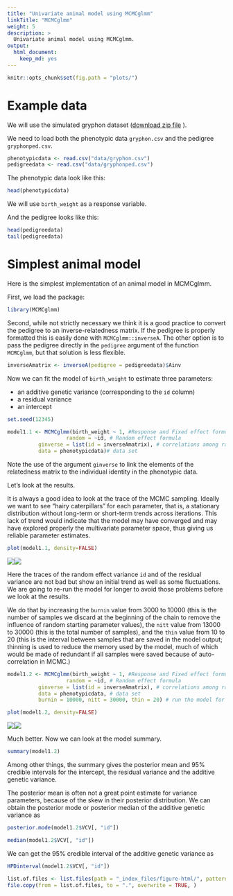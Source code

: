 ```yaml
---
title: "Univariate animal model using MCMCglmm"
linkTitle: "MCMCglmm"
weight: 5
description: >
  Univariate animal model using MCMCglmm.
output: 
  html_document: 
    keep_md: yes
---
```


```r
knitr::opts_chunk$set(fig.path = "plots/")
```

# Example data

We will use the simulated gryphon dataset ([download zip file](/docs/data/gryphons.zip) ).

We need to load both the phenotypic data `gryphon.csv` and the pedigree `gryphonped.csv`.

```r
phenotypicdata <- read.csv("data/gryphon.csv")
pedigreedata <- read.csv("data/gryphonped.csv")
```

The phenotypic data look like this:

```r
head(phenotypicdata)
```

We will use `birth_weight` as a response variable.

And the pedigree looks like this:

```r
head(pedigreedata)
tail(pedigreedata)
```


# Simplest animal model

Here is the simplest implementation of an animal model in MCMCglmm. 

First, we load the package:

```r
library(MCMCglmm)
```

Second, while not strictly necessary we think it is a good practice to convert the pedigree to an inverse-relatedness matrix. If the pedigree is properly formatted this is easily done with `MCMCglmm::inverseA`. The other option is to pass the pedigree directly in the `pedigree` argument of the function `MCMCglmm`, but that solution is less flexible.

```r
inverseAmatrix <- inverseA(pedigree = pedigreedata)$Ainv
```

Now we can fit the model of `birth_weight` to estimate three parameters:

* an additive genetic variance (corresponding to the `id` column) 
* a residual variance
* an intercept

```r
set.seed(12345)
```


```r
model1.1 <- MCMCglmm(birth_weight ~ 1, #Response and Fixed effect formula
                   random = ~id, # Random effect formula
          ginverse = list(id = inverseAmatrix), # correlations among random effect levels (here breeding values)
          data = phenotypicdata)# data set
```

Note the use of the argument `ginverse` to link the elements of the relatedness matrix to the individual identity in the phenotypic data.

Let's look at the results.

It is always a good idea to look at the trace of the MCMC sampling. Ideally we want to see "hairy caterpillars" for each parameter, that is, a stationary distribution without long-term or short-term trends across iterations. This lack of trend would indicate that the model may have converged and may have explored properly the multivariate parameter space, thus giving us reliable parameter estimates.

```r
plot(model1.1, density=FALSE)
```

![](model1.1-plot-1.png)<!-- -->![](model1.1-plot-2.png)<!-- -->


Here the traces of the random effect variance `id` and of the residual variance are not bad but show an initial trend as well as some fluctuations. We are going to re-run the model for longer to avoid those problems before we look at the results.

We do that by increasing the `burnin` value from 3000 to 10000 (this is the number of samples we discard at the beginning of the chain to remove the influence of random starting parameter values), the `nitt` value from 13000 to 30000 (this is the total number of samples), and the `thin` value from 10 to 20 (this is the interval between samples that are saved in the model output; thinning is used to reduce the memory used by the model, much of which would be made of redundant if all samples were saved because of auto-correlation in MCMC.)

```r
model1.2 <- MCMCglmm(birth_weight ~ 1, #Response and Fixed effect formula
                   random = ~id, # Random effect formula
          ginverse = list(id = inverseAmatrix), # correlations among random effect levels (here breeding values)
          data = phenotypicdata, # data set
          burnin = 10000, nitt = 30000, thin = 20) # run the model for longer compare to the default
```

```r
plot(model1.2, density=FALSE)
```

![](model1.2-plot-1.png)<!-- -->![](model1.2-plot-2.png)<!-- -->

Much better. Now we can look at the model summary.

```r
summary(model1.2)
```

Among other things, the summary gives the posterior mean and 95% credible intervals for the intercept, the residual variance and the additive genetic variance. 

The posterior mean is often not a great point estimate for variance parameters, because of the skew in their posterior distribution. We can  obtain the posterior mode or posterior median of the additive genetic variance as

```r
posterior.mode(model1.2$VCV[, "id"])

median(model1.2$VCV[, "id"])
```

We can get the 95% credible interval of the additive genetic variance as

```r
HPDinterval(model1.2$VCV[, "id"])
```


```r
list.of.files <- list.files(path = "_index_files/figure-html/", pattern = "*.png", full.names = TRUE)
file.copy(from = list.of.files, to = ".", overwrite = TRUE, )
```
